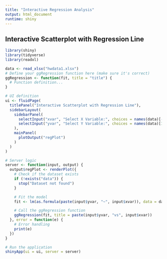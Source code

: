 ```yaml
---
title: "Interactive Regression Analysis"
output: html_document
runtime: shiny
---
```


## Interactive Scatterplot with Regression Line

```r
library(shiny)
library(tidyverse)
library(readxl)

data <- read_xlsx("hwdata1.xlsx")
# Define your ggRegression function here (make sure it's correct)
ggRegression <- function(fit, title = "title") {
  # Function definition...
}

# UI definition
ui <- fluidPage(
  titlePanel("Interactive Scatterplot with Regression Line"),
  sidebarLayout(
    sidebarPanel(
      selectInput("xvar", "Select X Variable:", choices = names(data)[-1]),
      selectInput("yvar", "Select Y Variable:", choices = names(data)[1])
    ),
    mainPanel(
      plotOutput("regPlot")
    )
  )
)

# Server logic
server <- function(input, output) {
  output$regPlot <- renderPlot({
    # Check if the dataset exists
    if (!exists("data")) {
      stop("Dataset not found")
    }

    # Fit the model
    fit <- lm(as.formula(paste(input$yvar, "~", input$xvar)), data = data)

    # Call the ggRegression function
    ggRegression(fit, title = paste(input$yvar, "vs", input$xvar))
  }, error = function(e) {
    # Error handling
    print(e)
  })
}

# Run the application
shinyApp(ui = ui, server = server)

```